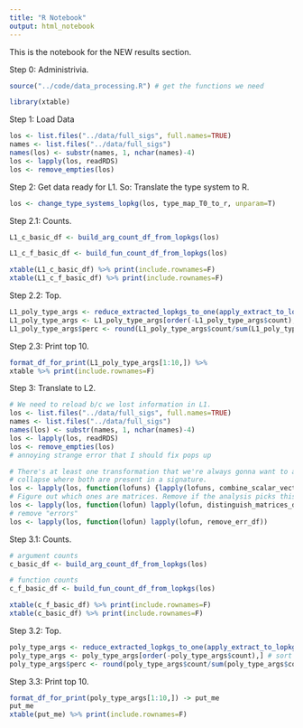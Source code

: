 ```yaml
---
title: "R Notebook"
output: html_notebook
---
```


This is the notebook for the NEW results section.

Step 0: Administrivia.
```r
source("../code/data_processing.R") # get the functions we need

library(xtable)
```

Step 1: Load Data
```r
los <- list.files("../data/full_sigs", full.names=TRUE)
names <- list.files("../data/full_sigs")
names(los) <- substr(names, 1, nchar(names)-4)
los <- lapply(los, readRDS)
los <- remove_empties(los)
```

Step 2: Get data ready for L1.
So: Translate the type system to R.
```r
los <- change_type_systems_lopkg(los, type_map_T0_to_r, unparam=T)
```

Step 2.1: Counts.
```r
L1_c_basic_df <- build_arg_count_df_from_lopkgs(los)

L1_c_f_basic_df <- build_fun_count_df_from_lopkgs(los)
```

```r
xtable(L1_c_basic_df) %>% print(include.rownames=F)
xtable(L1_c_f_basic_df) %>% print(include.rownames=F)
```

Step 2.2: Top.
```r
L1_poly_type_args <- reduce_extracted_lopkgs_to_one(apply_extract_to_lopkg(los, extract_poly_type_args))
L1_poly_type_args <- L1_poly_type_args[order(-L1_poly_type_args$count),] # sort by count
L1_poly_type_args$perc <- round(L1_poly_type_args$count/sum(L1_poly_type_args$count) * 100, 2)
```

Step 2.3: Print top 10.
```r
format_df_for_print(L1_poly_type_args[1:10,]) %>%
xtable %>% print(include.rownames=F)
```

Step 3: Translate to L2.
```r
# We need to reload b/c we lost information in L1.
los <- list.files("../data/full_sigs", full.names=TRUE)
names <- list.files("../data/full_sigs")
names(los) <- substr(names, 1, nchar(names)-4)
los <- lapply(los, readRDS)
los <- remove_empties(los)
# annoying strange error that I should fix pops up

# There's at least one transformation that we're always gonna want to apply, namly the vector/scalar
# collapse where both are present in a signature.
los <- lapply(los, function(lofuns) {lapply(lofuns, combine_scalar_vector_where_appropriate)})
# Figure out which ones are matrices. Remove if the analysis picks this up (and we rerun).
los <- lapply(los, function(lofun) lapply(lofun, distinguish_matrices_df))
# remove "errors"
los <- lapply(los, function(lofun) lapply(lofun, remove_err_df))
```

Step 3.1: Counts.
```r
# argument counts
c_basic_df <- build_arg_count_df_from_lopkgs(los)

# function counts
c_f_basic_df <- build_fun_count_df_from_lopkgs(los)

xtable(c_f_basic_df) %>% print(include.rownames=F)
xtable(c_basic_df) %>% print(include.rownames=F)

```

Step 3.2: Top.
```r
poly_type_args <- reduce_extracted_lopkgs_to_one(apply_extract_to_lopkg(los, extract_poly_type_args))
poly_type_args <- poly_type_args[order(-poly_type_args$count),] # sort by count
poly_type_args$perc <- round(poly_type_args$count/sum(poly_type_args$count) * 100, 2)
```

Step 3.3: Print top 10.
```r
format_df_for_print(poly_type_args[1:10,]) -> put_me
put_me
xtable(put_me) %>% print(include.rownames=F)
```


